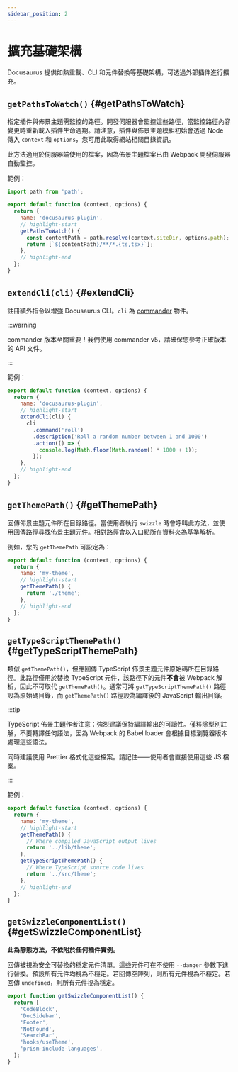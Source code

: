 ```yaml
---
sidebar_position: 2
---
```


# 擴充基礎架構

Docusaurus 提供如熱重載、CLI 和元件替換等基礎架構，可透過外部插件進行擴充。

## `getPathsToWatch()` {#getPathsToWatch}

指定插件與佈景主題需監控的路徑。開發伺服器會監控這些路徑，當監控路徑內容變更時重新載入插件生命週期。請注意，插件與佈景主題模組初始會透過 Node 傳入 `context` 和 `options`，您可用此取得網站相關目錄資訊。

此方法適用於伺服器端使用的檔案，因為佈景主題檔案已由 Webpack 開發伺服器自動監控。

範例：

```js title="docusaurus-plugin/src/index.js"
import path from 'path';

export default function (context, options) {
  return {
    name: 'docusaurus-plugin',
    // highlight-start
    getPathsToWatch() {
      const contentPath = path.resolve(context.siteDir, options.path);
      return [`${contentPath}/**/*.{ts,tsx}`];
    },
    // highlight-end
  };
}
```

## `extendCli(cli)` {#extendCli}

註冊額外指令以增強 Docusaurus CLI。`cli` 為 [commander](https://www.npmjs.com/package/commander/v/5.1.0) 物件。

:::warning

commander 版本至關重要！我們使用 commander v5，請確保您參考正確版本的 API 文件。

:::

範例：

```js title="docusaurus-plugin/src/index.js"
export default function (context, options) {
  return {
    name: 'docusaurus-plugin',
    // highlight-start
    extendCli(cli) {
      cli
        .command('roll')
        .description('Roll a random number between 1 and 1000')
        .action(() => {
          console.log(Math.floor(Math.random() * 1000 + 1));
        });
    },
    // highlight-end
  };
}
```

## `getThemePath()` {#getThemePath}

回傳佈景主題元件所在目錄路徑。當使用者執行 `swizzle` 時會呼叫此方法，並使用回傳路徑尋找佈景主題元件。相對路徑會以入口點所在資料夾為基準解析。

例如，您的 `getThemePath` 可設定為：

```js title="my-theme/src/index.js"
export default function (context, options) {
  return {
    name: 'my-theme',
    // highlight-start
    getThemePath() {
      return './theme';
    },
    // highlight-end
  };
}
```

## `getTypeScriptThemePath()` {#getTypeScriptThemePath}

類似 `getThemePath()`，但應回傳 TypeScript 佈景主題元件原始碼所在目錄路徑。此路徑僅用於替換 TypeScript 元件，該路徑下的元件**不會**被 Webpack 解析，因此不可取代 `getThemePath()`。通常可將 `getTypeScriptThemePath()` 路徑設為原始碼目錄，而 `getThemePath()` 路徑設為編譯後的 JavaScript 輸出目錄。

:::tip

TypeScript 佈景主題作者注意：強烈建議保持編譯輸出的可讀性。僅移除型別註解，不要轉譯任何語法，因為 Webpack 的 Babel loader 會根據目標瀏覽器版本處理這些語法。

同時建議使用 Prettier 格式化這些檔案。請記住——使用者會直接使用這些 JS 檔案。

:::

範例：

```js title="my-theme/src/index.js"
export default function (context, options) {
  return {
    name: 'my-theme',
    // highlight-start
    getThemePath() {
      // Where compiled JavaScript output lives
      return '../lib/theme';
    },
    getTypeScriptThemePath() {
      // Where TypeScript source code lives
      return '../src/theme';
    },
    // highlight-end
  };
}
```

## `getSwizzleComponentList()` {#getSwizzleComponentList}

**此為靜態方法，不依附於任何插件實例。**

回傳被視為安全可替換的穩定元件清單。這些元件可在不使用 `--danger` 參數下進行替換。預設所有元件均視為不穩定。若回傳空陣列，則所有元件視為不穩定。若回傳 `undefined`，則所有元件視為穩定。

```js title="my-theme/src/index.js"
export function getSwizzleComponentList() {
  return [
    'CodeBlock',
    'DocSidebar',
    'Footer',
    'NotFound',
    'SearchBar',
    'hooks/useTheme',
    'prism-include-languages',
  ];
}
```